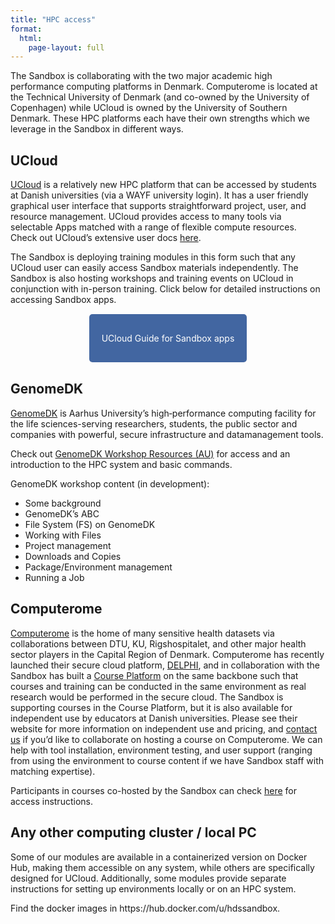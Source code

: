 ```yaml
---
title: "HPC access"
format:
  html:
    page-layout: full
---
```



The Sandbox is collaborating with the two major academic high performance computing platforms in Denmark. Computerome is located at the Technical University of Denmark (and co-owned by the University of Copenhagen) while UCloud is owned by the University of Southern Denmark. These HPC platforms each have their own strengths which we leverage in the Sandbox in different ways.

## UCloud

[UCloud](https://cloud.sdu.dk/app/login) is a relatively new HPC platform that can be accessed by students at Danish universities (via a WAYF university login). It has a user friendly graphical user interface that supports straightforward project, user, and resource management. UCloud provides access to many tools via selectable Apps matched with a range of flexible compute resources. Check out UCloud's extensive user docs [here](https://docs.cloud.sdu.dk/index.html). 

The Sandbox is deploying training modules in this form such that any UCloud user can easily access Sandbox materials independently. The Sandbox is also hosting workshops and training events on UCloud in conjunction with in-person training. Click below for detailed instructions on accessing Sandbox apps. 

&nbsp;

 <p align="center">
  <a href="./UCloud.qmd" style="background-color: #4266A1; color: #FFFFFF; padding: 30px 20px; text-decoration: none; border-radius: 5px;">
    UCloud Guide for Sandbox apps
  </a>
</p>

&nbsp;


## GenomeDK

[GenomeDK](https://genome.au.dk/) is Aarhus University’s high‑performance computing facility for the life sciences-serving researchers, students, the public sector and companies with powerful, secure infrastructure and datamanagement tools. 

:::{.callout-note title="GenomeDK workshops at AU" collapse="true"}
Check out [GenomeDK Workshop Resources (AU)](https://hds-sandbox.github.io/GDKworkshops/) for access and an introduction to the HPC system and basic commands. 

GenomeDK workshop content (in development): 

- Some background
- GenomeDK’s ABC
- File System (FS) on GenomeDK
- Working with Files
- Project management
- Downloads and Copies
- Package/Environment management
- Running a Job
:::


## Computerome

[Computerome](https://computerome.dk/) is the home of many sensitive health datasets via collaborations between DTU, KU, Rigshospitalet, and other major health sector players in the Capital Region of Denmark. Computerome has recently launched their secure cloud platform, [DELPHI](https://computerome.dk/solutions/delphi), and in collaboration with the Sandbox has built a [Course Platform](https://computerome.dk/solutions/course-platform) on the same backbone such that courses and training can be conducted in the same environment as real research would be performed in the secure cloud. The Sandbox is supporting courses in the Course Platform, but it is also available for independent use by educators at Danish universities. Please see their website for more information on independent use and pricing, and [contact us](mailto:nhds_sandbox@sund.ku.dk) if you'd like to collaborate on hosting a course on Computerome. We can help with tool installation, environment testing, and user support (ranging from using the environment to course content if we have Sandbox staff with matching expertise).

Participants in courses co-hosted by the Sandbox can check [here](Computerome.qmd) for access instructions. 


## Any other computing cluster / local PC

Some of our modules are available in a containerized version on Docker Hub, making them accessible on any system, while others are specifically designed for UCloud. Additionally, some modules provide separate instructions for setting up environments locally or on an HPC system.

Find the docker images in https://hub.docker.com/u/hdssandbox. 



